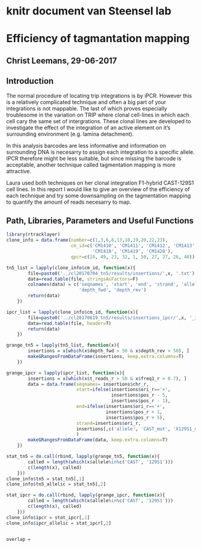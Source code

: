 # knitr document van Steensel lab

# Efficiency of tagmantation mapping
## Christ Leemans, 29-06-2017

## Introduction

The normal procedure of locating trip integrations is by iPCR. However this is a relatively complicated technique and often a big part of your integrations is not mappable. The last of which proves especially troublesome in the variation on TRIP where clonal cell-lines in which each cell cary the same set of intergrations. These clonal lines are developed to investigate the effect of the integration of an active element on it's surrounding environment (e.g. lamina detachment). 

In this analysis barcodes are less informative and information on surrounding DNA is necesarry to assign each integration to a specific allele. IPCR therefore might be less suitable, but since missing the barcode is acceptable, another technique called tagmentation mapping is more attractive.

Laura used both techniques on her clonal integration F1-hybrid CAST-129S1 cell lines. In this report I would like to give an overview of the efficiency of each technique and try some downsampling on the tagmentation mapping to quantify the amount of reads necesarry to map.


## Path, Libraries, Parameters and Useful Functions

```r
library(rtracklayer)
clone_info = data.frame(number=c(1,3,6,8,13,18,19,20,22,23),
                        cm_id=c('CM1410', 'CM1411', 'CM1412', 'CM1413', 'CM1415', 'CM1416', 'CM1417',
                                'CM1418', 'CM1419', 'CM1420'),
                        qpcr=c(24, 49, 23, 32, 1, 50, 27, 27, 26, 40))

tn5_list = lapply(clone_info$cm_id, function(x){
        file=paste0('../cl20170704_tn5/results/insertions/',x, '.txt')
        data=read.table(file, stringsAsFactors=F)
        colnames(data) = c('seqnames', 'start', 'end', 'strand', 'allele', 'CAST_mut', '129S1_mut',
                           'depth_fwd', 'depth_rev')
        return(data)
    })

ipcr_list = lapply(clone_info$cm_id, function(x){
        file=paste0('../cl20170619_tn5/results/insertions_ipcr/',x, '_ipcr.txt')
        data=read.table(file, header=T)
        return(data)
    })

```

```r

grange_tn5 = lapply(tn5_list, function(x){
        insertions = x[which(x$depth_fwd > 50 & x$depth_rev > 50), ]
        makeGRangesFromDataFrame(insertions, keep.extra.columns=T)
    })

grange_ipcr = lapply(ipcr_list, function(x){
        insertions = x[which(x$t_reads_r > 50 & x$freq1_r > 0.7), ]
        data = data.frame(seqnames= insertions$chr_r,
                          start=ifelse(insertions$ori_r=='+',
                                       insertions$pos_r - 5,
                                       insertions$pos_r - 1),
                          end=ifelse(insertions$ori_r=='+',
                                     insertions$pos_r + 1,
                                     insertions$pos_r + 5),
                          strand=insertions$ori_r,
                          insertions[,c('allele', 'CAST_mut', 'X129S1_mut')]
                          )
        makeGRangesFromDataFrame(data, keep.extra.columns=T)
    })

stat_tn5 = do.call(rbind, lapply(grange_tn5, function(x){
        called = length(which(x$allele%in%c('CAST', '129S1')))
        c(length(x), called)
    }))
clone_info$tn5 = stat_tn5[,1]
clone_info$tn5_allelic = stat_tn5[,2]

stat_ipcr = do.call(rbind, lapply(grange_ipcr, function(x){
        called = length(which(x$allele%in%c('CAST', '129S1')))
        c(length(x), called)
    }))
clone_info$ipcr = stat_ipcr[,1]
clone_info$ipcr_allelic = stat_ipcr[,2]


overlap = 
```